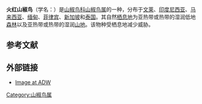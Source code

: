 {{Speciesbox
| name = 火红山椒鸟
| image = 
| status = NT | status_system = IUCN3.1
| genus = Pericrocotus
| species = igneus
| authority = Blyth, 1846
| synonyms = }}
'''火红山椒鸟'''（学名：{{lang|la|''Pericrocotus igneus''}}）是[[山椒鸟科|山椒鸟科]][[山椒鸟属|山椒鸟属]]的一种，分布于[[文莱|文莱]]、[[印度尼西亚|印度尼西亚]]、[[马来西亚|马来西亚]]、[[缅甸|缅甸]]、[[菲律宾|菲律宾]]、[[新加坡|新加坡]]和[[泰国|泰国]]。其自然[[栖息地|栖息地]]为亚热带或热带的湿润低地[[森林|森林]]以及亚热带或热带的湿润[[山地|山地]]。该物种受栖息地减少威胁。

== 参考文献 ==
{{IUCN2010 | assessors = BirdLife International | year = 2009 | id = 146853 | title = Pericrocotus igneus | version = 2010.3 | downloaded = 2010-10-31 }}

== 外部链接 ==
*[http://animaldiversity.ummz.umich.edu/site/resources/grzimek_birds/Campephagidae/Pericrocotus.igneus.male.jpg/view.html Image at ADW] {{Wayback|url=http://animaldiversity.ummz.umich.edu/site/resources/grzimek_birds/Campephagidae/Pericrocotus.igneus.male.jpg/view.html |date=20081202082652 }}
{{Taxonbar|from=Q2669119}}

[[Category:山椒鸟属|Category:山椒鸟属]]